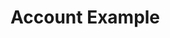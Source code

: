 
<Meta title="Deprecated/Examples/Account" component={Account} />

# Account Example

<Canvas>
    <Story name="Account">
        <Account
            username="gold"
            publicKey="FRA7HR8ZCTnEUjUNstUYXyUNR8ZCTnEUjUNstUYHR8ZCTnEUjUNstUYEUjUNstUPz1"
        />
    </Story>
</Canvas>
